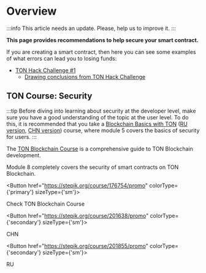 
# Overview

:::info
This article needs an update. Please, help us to improve it.
:::

**This page provides recommendations to help secure your smart contract.**

If you are creating a smart contract, then here you can see some examples of what errors can lead you to losing funds:

- [TON Hack Challenge #1](https://github.com/ton-blockchain/hack-challenge-1)
  - [Drawing conclusions from TON Hack Challenge](/v3/guidelines/smart-contracts/security/ton-hack-challenge-1)

## TON Course: Security

:::tip
Before diving into learning about security at the developer level, make sure you have a good understanding of the topic at the user level. To do this, it is recommended that you take a [Blockchain Basics with TON](https://stepik.org/course/201294/promo) ([RU version](https://stepik.org/course/202221/), [CHN version](https://stepik.org/course/200976/)) course, where module 5 covers the basics of security for users.
:::

The [TON Blockchain Course](https://stepik.org/course/176754/) is a comprehensive guide to TON Blockchain development.

Module 8 completely covers the security of smart contracts on TON Blockchain.


<Button href="https://stepik.org/course/176754/promo"
        colorType={'primary'} sizeType={'sm'}>

Check TON Blockchain Course

</Button>


<Button href="https://stepik.org/course/201638/promo"
        colorType={'secondary'} sizeType={'sm'}>

CHN

</Button>


<Button href="https://stepik.org/course/201855/promo"
        colorType={'secondary'} sizeType={'sm'}>

RU

</Button>


